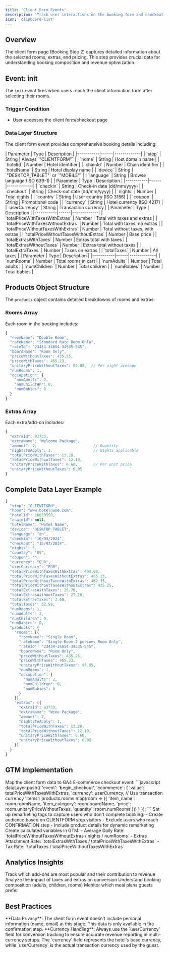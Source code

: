 ```yaml
---
title: 'Client Form Events'
description: 'Track user interactions on the booking form and checkout page'
icon: 'clipboard-list'
---
```


## Overview

The client form page (Booking Step 2) captures detailed information about the selected rooms, extras, and pricing. This step provides crucial data for understanding booking composition and revenue optimization.

## Event: init

The `init` event fires when users reach the client information form after selecting their rooms.

### Trigger Condition
- User accesses the client form/checkout page

### Data Layer Structure

The client form event provides comprehensive booking details including:

<Tabs>
  <Tab title="Basic Information">
    | Parameter | Type | Description |
    |-----------|------|-------------|
    | `step` | String | Always `"CLIENTFORM"` |
    | `home` | String | Host domain name |
    | `hotelId` | Number | Hotel identifier |
    | `chainId` | Number | Chain identifier |
    | `hotelName` | String | Hotel display name |
    | `device` | String | `"DESKTOP_TABLET"` or `"MOBILE"` |
    | `language` | String | Browse language (ISO 639-1) |
  </Tab>
  
  <Tab title="Booking Details">
    | Parameter | Type | Description |
    |-----------|------|-------------|
    | `checkin` | String | Check-in date (dd/mm/yyyy) |
    | `checkout` | String | Check-out date (dd/mm/yyyy) |
    | `nights` | Number | Total nights |
    | `country` | String | User country (ISO 3166) |
    | `coupon` | String | Promotional code |
    | `currency` | String | Hotel currency (ISO 4217) |
    | `userCurrency` | String | Transaction currency |
  </Tab>
  
  <Tab title="Pricing Information">
    | Parameter | Type | Description |
    |-----------|------|-------------|
    | `totalPriceWithTaxesWithExtras` | Number | Total with taxes and extras |
    | `totalPriceWithTaxesWithoutExtras` | Number | Total with taxes, no extras |
    | `totalPriceWithoutTaxesWithExtras` | Number | Total without taxes, with extras |
    | `totalPriceWithoutTaxesWithoutExtras` | Number | Base price |
    | `totalExtrasWithTaxes` | Number | Extras total with taxes |
    | `totalExtrasWithoutTaxes` | Number | Extras total without taxes |
    | `totalExtraTaxes` | Number | Taxes on extras |
    | `totalTaxes` | Number | All taxes |
  </Tab>
  
  <Tab title="Occupancy">
    | Parameter | Type | Description |
    |-----------|------|-------------|
    | `numRooms` | Number | Total rooms in cart |
    | `numAdults` | Number | Total adults |
    | `numChildren` | Number | Total children |
    | `numBabies` | Number | Total babies |
  </Tab>
</Tabs>

## Products Object Structure

The `products` object contains detailed breakdowns of rooms and extras:

### Rooms Array

Each room in the booking includes:

```javascript
{
  "roomName": "Double Room",
  "rateName": "Standard Rate Room Only",
  "rateId": "23434-34654-34535-545",
  "boardName": "Room Only",
  "priceWithoutTaxes": 435.25,
  "priceWithTaxes": 465.23,
  "unitaryPriceWithoutTaxes": 87.05,  // Per night average
  "numRooms": 1,
  "occupation": {
    "numAdults": 2,
    "numChildren": 0,
    "numBabies": 0
  }
}
```

### Extras Array

Each extra/add-on includes:

```javascript
{
  "extraId": 83733,
  "extraName": "Welcome Package",
  "amount": 2,                         // Quantity
  "nightsToApply": 1,                  // Nights applicable
  "totalPriceWithTaxes": 13.20,
  "totalPriceWithoutTaxes": 12.10,
  "unitaryPriceWithTaxes": 6.60,       // Per unit price
  "unitaryPriceWithoutTaxes": 6.05
}
```

## Complete Data Layer Example

```javascript
{
  "step": "CLIENTFORM",
  "home": "www.hotelname.com",
  "hotelId": 10030559,
  "chainId": null,
  "hotelName": "Hotel Name",
  "device": "DESKTOP_TABLET",
  "language": "en",
  "checkin": "10/03/2024",
  "checkout": "15/03/2024",
  "nights": 5,
  "country": "US",
  "coupon": "",
  "currency": "EUR",
  "userCurrency": "EUR",
  "totalPriceWithTaxesWithExtras": 494.93,
  "totalPriceWithTaxesWithoutExtras": 465.23,
  "totalPriceWithoutTaxesWithExtras": 462.35,
  "totalPriceWithoutTaxesWithoutExtras": 435.25,
  "totalExtrasWithTaxes": 29.70,
  "totalExtrasWithoutTaxes": 27.10,
  "totalExtrasTaxes": 2.60,
  "totalTaxes": 32.58,
  "numRooms": 1,
  "numAdults": 2,
  "numChildren": 0,
  "numBabies": 0,
  "products": {
    "rooms": [{
      "roomName": "Single Room",
      "rateName": "Single Room 2 persons Room Only",
      "rateId": "23434-34654-34535-545",
      "boardName": "Room Only",
      "priceWithoutTaxes": 435.25,
      "priceWithTaxes": 465.23,
      "unitaryPriceWithoutTaxes": 87.05,
      "numRooms": 1,
      "occupation": {
        "numAdults": 2,
        "numChildren": 0,
        "numBabies": 0
      }
    }],
    "extras": [{
      "extraId": 83733,
      "extraName": "Wine Package",
      "amount": 2,
      "nightsToApply": 1,
      "totalPriceWithTaxes": 13.20,
      "totalPriceWithoutTaxes": 12.10,
      "unitaryPriceWithTaxes": 6.60,
      "unitaryPriceWithoutTaxes": 6.05
    }]
  }
}
```

## GTM Implementation

<AccordionGroup>
  <Accordion title="E-commerce Checkout Tracking">
    Map the client form data to GA4 E-commerce checkout event:
    ```javascript
    dataLayer.push({
      'event': 'begin_checkout',
      'ecommerce': {
        'value': totalPriceWithTaxesWithExtras,
        'currency': userCurrency,  // Use transaction currency
        'items': products.rooms.map(room => ({
          'item_name': room.roomName,
          'item_category': room.boardName,
          'price': room.unitaryPriceWithoutTaxes,
          'quantity': room.numRooms
        }))
      }
    });
    ```
  </Accordion>
  
  <Accordion title="Cart Abandonment Tracking">
    Set up remarketing tags to capture users who don't complete booking:
    - Create audience based on CLIENTFORM step visitors
    - Exclude users who reach CONFIRMATION step
    - Include product details for dynamic remarketing
  </Accordion>
  
  <Accordion title="Revenue Tracking Variables">
    Create calculated variables in GTM:
    - Average Daily Rate: `totalPriceWithoutTaxesWithoutExtras / nights / numRooms`
    - Extras Attachment Rate: `totalExtrasWithTaxes / totalPriceWithTaxesWithExtras`
    - Tax Rate: `totalTaxes / totalPriceWithoutTaxesWithExtras`
  </Accordion>
</AccordionGroup>

## Analytics Insights

<CardGroup cols={2}>
  <Card title="Extras Performance" icon="chart-line">
    Track which add-ons are most popular and their contribution to revenue
  </Card>
  <Card title="Price Sensitivity" icon="money-check-dollar">
    Analyze the impact of taxes and extras on conversion
  </Card>
  <Card title="Occupancy Patterns" icon="users">
    Understand booking composition (adults, children, rooms)
  </Card>
  <Card title="Board Basis Preference" icon="utensils">
    Monitor which meal plans guests prefer
  </Card>
</CardGroup>

## Best Practices

<Note>
  **Data Privacy**: The client form event doesn't include personal information (name, email) at this stage. This data is only available in the confirmation step.
</Note>

<Warning>
  **Currency Handling**: Always use the `userCurrency` field for conversion tracking to ensure accurate revenue reporting in multi-currency setups. The `currency` field represents the hotel's base currency, while `userCurrency` is the actual transaction currency used by the guest.
</Warning>